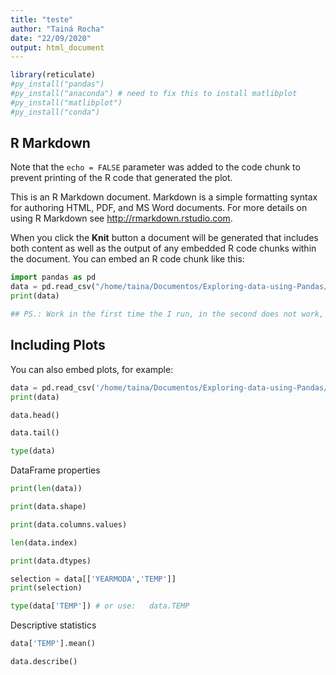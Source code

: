 ```yaml
---
title: "teste"
author: "Tainá Rocha"
date: "22/09/2020"
output: html_document
---
```


```r
library(reticulate)
#py_install("pandas")
#py_install("anaconda") # need to fix this to install matlibplot
#py_install("matlibplot") 
#py_install("conda")
```

## R Markdown


Note that the `echo = FALSE` parameter was added to the code chunk to prevent printing of the R code that generated the plot.

This is an R Markdown document. Markdown is a simple formatting syntax for authoring HTML, PDF, and MS Word documents. For more details on using R Markdown see <http://rmarkdown.rstudio.com>.

When you click the **Knit** button a document will be generated that includes both content as well as the output of any embedded R code chunks within the document. You can embed an R code chunk like this:

```python
import pandas as pd
data = pd.read_csv("/home/taina/Documentos/Exploring-data-using-Pandas/data/Kumpula-June-2016-w-metadata.txt")
print(data)

## PS.: Work in the first time the I run, in the second does not work, and i need to put complet path to work agiang

```

## Including Plots

You can also embed plots, for example:

```python
data = pd.read_csv('/home/taina/Documentos/Exploring-data-using-Pandas/data/Kumpula-June-2016-w-metadata.txt', skiprows=8)
print(data)

```

```python
data.head()
```
```python
data.tail()
```
```python
type(data)
```

DataFrame properties
```python
print(len(data))
```
```python
print(data.shape)
```

```python
print(data.columns.values)
```
```python
len(data.index)
```
```python
print(data.dtypes)
```

```python
selection = data[['YEARMODA','TEMP']]
print(selection)
```
```python
type(data['TEMP']) # or use:   data.TEMP
```

Descriptive statistics
```python
data['TEMP'].mean()
```
```python
data.describe()
```


